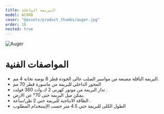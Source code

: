 ```yaml
---
title: البريمة الناقلة
model: AC048
cover: "@assets/product_thumbs/auger.jpg"
order: 18
nested: true
---
```



<ProductTabs />

![Auger](@assets/article_images/auger_conveyor/auger_04.jpg)

# المواصفات الفنية

-   البريمة الناقلة مصنعة من مواسير الصلب عالى الجودة قطر 8 بوصة تخانة 4 مم.
-   المحور الداخلي للبريمة من ماسورة قطر 70 مم
-   تدار البريمة من موتور كهربى 2 ك.وات 380 فولت .
-   يمكن ميل البريمة حتى 70° عن الارض.
-   الطاقة الانتاجية للبريمة حتي 2 طن/ساعة .
-   الطول الكلى للبريمة حتي 4.5 متر حسب الإستخدام المطلوب
